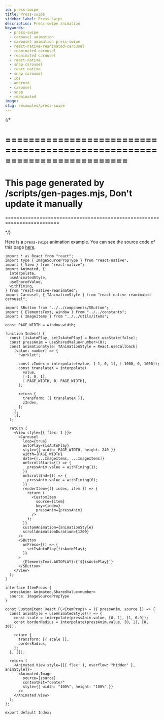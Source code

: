 ```yaml
---
id: press-swipe
title: Press-swipe
sidebar_label: Press-swipe
description: Press-swipe animation
keywords:
  - press-swipe
  - carousel animation
  - carousel animation press-swipe
  - react-native-reanimated-carousel
  - reanimated-carousel
  - reanimated carousel
  - react-native
  - snap-carousel
  - react native
  - snap carousel
  - ios
  - android
  - carousel
  - snap
  - reanimated
image:
slug: /examples/press-swipe
---
```


{/* 

=========================================================================
=========================================================================
This page generated by /scripts/gen-pages.mjs, Don't update it manually 
=========================================================================
=========================================================================

*/}

Here is a `press-swipe` animation example. You can see the source code of this page [here](https://github.com/dohooo/react-native-reanimated-carousel/blob/main/example/app/src/pages/press-swipe/index.tsx).


<Page page='press-swipe' />

```tsx copy
import * as React from "react";
import type { ImageSourcePropType } from "react-native";
import { View } from "react-native";
import Animated, {
  interpolate,
  useAnimatedStyle,
  useSharedValue,
  withTiming,
} from "react-native-reanimated";
import Carousel, { TAnimationStyle } from "react-native-reanimated-carousel";

import SButton from "../../components/SButton";
import { ElementsText, window } from "../../constants";
import { ImageItems } from "../../utils/items";

const PAGE_WIDTH = window.width;

function Index() {
  const [isAutoPlay, setIsAutoPlay] = React.useState(false);
  const pressAnim = useSharedValue<number>(0);
  const animationStyle: TAnimationStyle = React.useCallback(
    (value: number) => {
      "worklet";

      const zIndex = interpolate(value, [-1, 0, 1], [-1000, 0, 1000]);
      const translateX = interpolate(
        value,
        [-1, 0, 1],
        [-PAGE_WIDTH, 0, PAGE_WIDTH],
      );

      return {
        transform: [{ translateX }],
        zIndex,
      };
    },
    [],
  );

  return (
    <View style={{ flex: 1 }}>
      <Carousel
        loop={true}
        autoPlay={isAutoPlay}
        style={{ width: PAGE_WIDTH, height: 240 }}
        width={PAGE_WIDTH}
        data={[...ImageItems, ...ImageItems]}
        onScrollStart={() => {
          pressAnim.value = withTiming(1);
        }}
        onScrollEnd={() => {
          pressAnim.value = withTiming(0);
        }}
        renderItem={({ index, item }) => {
          return (
            <CustomItem
              source={item}
              key={index}
              pressAnim={pressAnim}
            />
          );
        }}
        customAnimation={animationStyle}
        scrollAnimationDuration={1200}
      />
      <SButton
        onPress={() => {
          setIsAutoPlay(!isAutoPlay);
        }}
      >
        {ElementsText.AUTOPLAY}:{`${isAutoPlay}`}
      </SButton>
    </View>
  );
}

interface ItemProps {
  pressAnim: Animated.SharedValue<number>
  source: ImageSourcePropType
}

const CustomItem: React.FC<ItemProps> = ({ pressAnim, source }) => {
  const animStyle = useAnimatedStyle(() => {
    const scale = interpolate(pressAnim.value, [0, 1], [1, 0.9]);
    const borderRadius = interpolate(pressAnim.value, [0, 1], [0, 30]);

    return {
      transform: [{ scale }],
      borderRadius,
    };
  }, []);

  return (
    <Animated.View style={[{ flex: 1, overflow: "hidden" }, animStyle]}>
      <Animated.Image
        source={source}
        contentFit="center"
        style={{ width: "100%", height: "100%" }}
      />
    </Animated.View>
  );
};

export default Index;

```